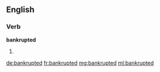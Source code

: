 ==English==

===Verb===
'''bankrupted'''

# {{past of|[[bankrupt]]}}

[[de:bankrupted]]
[[fr:bankrupted]]
[[mg:bankrupted]]
[[ml:bankrupted]]